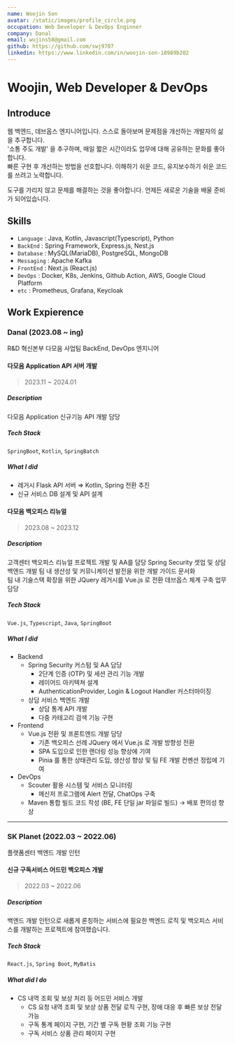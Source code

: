 ```yaml
---
name: Woojin Son
avatar: /static/images/profile_circle.png
occupation: Web Developer & DevOps Enginner
company: Danal
email: wujins58@gmail.com
github: https://github.com/swj9707
linkedin: https://www.linkedin.com/in/woojin-son-18989b202
---
```


# Woojin, Web Developer & DevOps

## Introduce

웹 백엔드, 데브옵스 엔지니어입니다. 스스로 돌아보며 문제점을 개선하는 개발자의 삶을 추구합니다.  
'소통 주도 개발' 을 추구하며, 매일 짧은 시간이라도 업무에 대해 공유하는 문화를 좋아합니다.  
빠른 구현 후 개선하는 방법을 선호합니다. 이해하기 쉬운 코드, 유지보수하기 쉬운 코드를 쓰려고 노력합니다.

도구를 가리지 않고 문제를 해결하는 것을 좋아합니다. 언제든 새로운 기술을 배울 준비가 되어있습니다.

## Skills

- `Language` : Java, Kotlin, Javascript(Typescript), Python
- `BackEnd` : Spring Framework, Express.js, Nest.js
- `Database` : MySQL(MariaDB), PostgreSQL, MongoDB
- `Messaging` : Apache Kafka
- `FrontEnd` : Next.js (React.js)
- `DevOps` : Docker, K8s, Jenkins, Github Action, AWS, Google Cloud Platform
- `etc` : Prometheus, Grafana, Keycloak

## Work Expierence

### Danal (2023.08 ~ ing)

R&D 혁신본부 다모음 사업팀 BackEnd, DevOps 엔지니어

#### 다모음 Application API 서버 개발

> 2023.11 ~ 2024.01

##### Description

다모음 Application 신규기능 API 개발 담당

##### Tech Stack

`SpringBoot`, `Kotlin`, `SpringBatch`

##### What I did

- 레거시 Flask API 서버 ⇒ Kotlin, Spring 전환 추진
- 신규 서비스 DB 설계 및 API 설계

#### 다모음 백오피스 리뉴얼

> 2023.08 ~ 2023.12

##### Description

고객센터 백오피스 리뉴얼 프로젝트 개발 및 AA를 담당
Spring Security 셋업 및 상담 백엔드 개발
팀 내 생산성 및 커뮤니케이션 발전을 위한 개발 가이드 문서화  
팀 내 기술스택 확장을 위한 JQuery 레거시를 Vue.js 로 전환
데브옵스 체계 구축 업무 담당

##### Tech Stack

`Vue.js`, `Typescript`, `Java`, `SpringBoot`

##### What I did

- Backend
  - Spring Security 커스텀 및 AA 담당
    - 2단계 인증 (OTP) 및 세션 관리 기능 개발
    - 레이어드 아키텍쳐 설계
    - AuthenticationProvider, Login & Logout Handler 커스터마이징
  - 상담 서비스 백엔드 개발
    - 상담 통계 API 개발
    - 다중 카테고리 검색 기능 구현
- Frontend
  - Vue.js 전환 및 프론트엔드 개발 담당
    - 기존 백오피스 선례 JQuery 에서 Vue.js 로 개발 방향성 전환
    - SPA 도입으로 인한 랜더링 성능 향상에 기여
    - Pinia 를 통한 상태관리 도입, 생산성 향상 및 팀 FE 개발 컨벤션 정립에 기여
- DevOps
  - Scouter 활용 시스템 및 서비스 모니터링
    - 메신저 프로그램에 Alert 전달, ChatOps 구축
  - Maven 통합 빌드 코드 작성 (BE, FE 단일 jar 파일로 빌드) → 배포 편의성 향상

---

### SK Planet (2022.03 ~ 2022.06)

플랫폼센터 백엔드 개발 인턴

#### 신규 구독서비스 어드민 백오피스 개발

> 2022.03 ~ 2022.06

##### Description

백엔드 개발 인턴으로 새롭게 론칭하는 서비스에 필요한 백엔드 로직 및 백오피스 서비스를 개발하는 프로젝트에 참여했습니다.

##### Tech Stack

`React.js`, `Spring Boot`, `MyBatis`

##### What did I do

- CS 내역 조회 및 보상 처리 등 어드민 서비스 개발
  - CS 요청 내역 조회 및 보상 상품 전달 로직 구현, 장애 대응 후 빠른 보상 전달 가능
  - 구독 통계 페이지 구현, 기간 별 구독 현황 조회 기능 구현
  - 구독 서비스 상품 관리 페이지 구현
